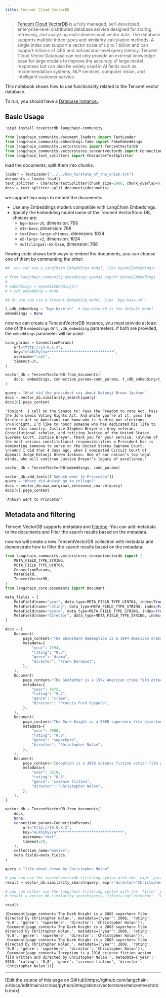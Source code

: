 ```yaml
---
title: Tencent Cloud VectorDB
---
```


>[Tencent Cloud VectorDB](https://cloud.tencent.com/document/product/1709) is a fully managed, self-developed, enterprise-level distributed database service designed for storing, retrieving, and analyzing multi-dimensional vector data. The database supports multiple index types and similarity calculation methods. A single index can support a vector scale of up to 1 billion and can support millions of QPS and millisecond-level query latency. Tencent Cloud Vector Database can not only provide an external knowledge base for large models to improve the accuracy of large model responses but can also be widely used in AI fields such as recommendation systems, NLP services, computer vision, and intelligent customer service.

This notebook shows how to use functionality related to the Tencent vector database.

To run, you should have a [Database instance.](https://cloud.tencent.com/document/product/1709/95101).

## Basic Usage

```python
!pip3 install tcvectordb langchain-community
```

```python
from langchain_community.document_loaders import TextLoader
from langchain_community.embeddings.fake import FakeEmbeddings
from langchain_community.vectorstores import TencentVectorDB
from langchain_community.vectorstores.tencentvectordb import ConnectionParams
from langchain_text_splitters import CharacterTextSplitter
```

load the documents, split them into chunks.

```python
loader = TextLoader("../../how_to/state_of_the_union.txt")
documents = loader.load()
text_splitter = CharacterTextSplitter(chunk_size=1000, chunk_overlap=0)
docs = text_splitter.split_documents(documents)
```

we support two ways to embed the documents:

- Use any Embeddings models compatible with LangChain Embeddings.
- Specify the Embedding model name of the Tencent VectorStore DB, choices are:
  - `bge-base-zh`, dimension: 768
  - `m3e-base`, dimension: 768
  - `text2vec-large-chinese`, dimension: 1024
  - `e5-large-v2`, dimension: 1024
  - `multilingual-e5-base`, dimension: 768

flowing code shows both ways to embed the documents, you can choose one of them by commenting the other:

```python
##  you can use a LangChain Embeddings model, like OpenAIEmbeddings:

# from langchain_community.embeddings.openai import OpenAIEmbeddings
#
# embeddings = OpenAIEmbeddings()
# t_vdb_embedding = None

## Or you can use a Tencent Embedding model, like `bge-base-zh`:

t_vdb_embedding = "bge-base-zh"  # bge-base-zh is the default model
embeddings = None
```

now we can create a TencentVectorDB instance, you must provide at least one of the `embeddings` or `t_vdb_embedding` parameters. if both are provided, the `embeddings` parameter will be used:

```python
conn_params = ConnectionParams(
    url="http://10.0.X.X",
    key="eC4bLRy2va******************************",
    username="root",
    timeout=20,
)

vector_db = TencentVectorDB.from_documents(
    docs, embeddings, connection_params=conn_params, t_vdb_embedding=t_vdb_embedding
)
```

```python
query = "What did the president say about Ketanji Brown Jackson"
docs = vector_db.similarity_search(query)
docs[0].page_content
```

```output
'Tonight. I call on the Senate to: Pass the Freedom to Vote Act. Pass the John Lewis Voting Rights Act. And while you’re at it, pass the Disclose Act so Americans can know who is funding our elections. \n\nTonight, I’d like to honor someone who has dedicated his life to serve this country: Justice Stephen Breyer—an Army veteran, Constitutional scholar, and retiring Justice of the United States Supreme Court. Justice Breyer, thank you for your service. \n\nOne of the most serious constitutional responsibilities a President has is nominating someone to serve on the United States Supreme Court. \n\nAnd I did that 4 days ago, when I nominated Circuit Court of Appeals Judge Ketanji Brown Jackson. One of our nation’s top legal minds, who will continue Justice Breyer’s legacy of excellence.'
```

```python
vector_db = TencentVectorDB(embeddings, conn_params)

vector_db.add_texts(["Ankush went to Princeton"])
query = "Where did Ankush go to college?"
docs = vector_db.max_marginal_relevance_search(query)
docs[0].page_content
```

```output
'Ankush went to Princeton'
```

## Metadata and filtering

Tencent VectorDB supports metadata and [filtering](https://cloud.tencent.com/document/product/1709/95099#c6f6d3a3-02c5-4891-b0a1-30fe4daf18d8). You can add metadata to the documents and filter the search results based on the metadata.

now we will create a new TencentVectorDB collection with metadata and demonstrate how to filter the search results based on the metadata:

```python
from langchain_community.vectorstores.tencentvectordb import (
    META_FIELD_TYPE_STRING,
    META_FIELD_TYPE_UINT64,
    ConnectionParams,
    MetaField,
    TencentVectorDB,
)
from langchain_core.documents import Document

meta_fields = [
    MetaField(name="year", data_type=META_FIELD_TYPE_UINT64, index=True),
    MetaField(name="rating", data_type=META_FIELD_TYPE_STRING, index=False),
    MetaField(name="genre", data_type=META_FIELD_TYPE_STRING, index=True),
    MetaField(name="director", data_type=META_FIELD_TYPE_STRING, index=True),
]

docs = [
    Document(
        page_content="The Shawshank Redemption is a 1994 American drama film written and directed by Frank Darabont.",
        metadata={
            "year": 1994,
            "rating": "9.3",
            "genre": "drama",
            "director": "Frank Darabont",
        },
    ),
    Document(
        page_content="The Godfather is a 1972 American crime film directed by Francis Ford Coppola.",
        metadata={
            "year": 1972,
            "rating": "9.2",
            "genre": "crime",
            "director": "Francis Ford Coppola",
        },
    ),
    Document(
        page_content="The Dark Knight is a 2008 superhero film directed by Christopher Nolan.",
        metadata={
            "year": 2008,
            "rating": "9.0",
            "genre": "superhero",
            "director": "Christopher Nolan",
        },
    ),
    Document(
        page_content="Inception is a 2010 science fiction action film written and directed by Christopher Nolan.",
        metadata={
            "year": 2010,
            "rating": "8.8",
            "genre": "science fiction",
            "director": "Christopher Nolan",
        },
    ),
]

vector_db = TencentVectorDB.from_documents(
    docs,
    None,
    connection_params=ConnectionParams(
        url="http://10.0.X.X",
        key="eC4bLRy2va******************************",
        username="root",
        timeout=20,
    ),
    collection_name="movies",
    meta_fields=meta_fields,
)

query = "film about dream by Christopher Nolan"

# you can use the tencentvectordb filtering syntax with the `expr` parameter:
result = vector_db.similarity_search(query, expr='director="Christopher Nolan"')

# you can either use the langchain filtering syntax with the `filter` parameter:
# result = vector_db.similarity_search(query, filter='eq("director", "Christopher Nolan")')

result
```

```output
[Document(page_content='The Dark Knight is a 2008 superhero film directed by Christopher Nolan.', metadata={'year': 2008, 'rating': '9.0', 'genre': 'superhero', 'director': 'Christopher Nolan'}),
 Document(page_content='The Dark Knight is a 2008 superhero film directed by Christopher Nolan.', metadata={'year': 2008, 'rating': '9.0', 'genre': 'superhero', 'director': 'Christopher Nolan'}),
 Document(page_content='The Dark Knight is a 2008 superhero film directed by Christopher Nolan.', metadata={'year': 2008, 'rating': '9.0', 'genre': 'superhero', 'director': 'Christopher Nolan'}),
 Document(page_content='Inception is a 2010 science fiction action film written and directed by Christopher Nolan.', metadata={'year': 2010, 'rating': '8.8', 'genre': 'science fiction', 'director': 'Christopher Nolan'})]
```

---

<Callout icon="pen-to-square" iconType="regular">
  [Edit the source of this page on GitHub](https://github.com/langchain-ai/docs/edit/main/src/oss/python/integrations/vectorstores/tencentvectordb.mdx)
</Callout>
